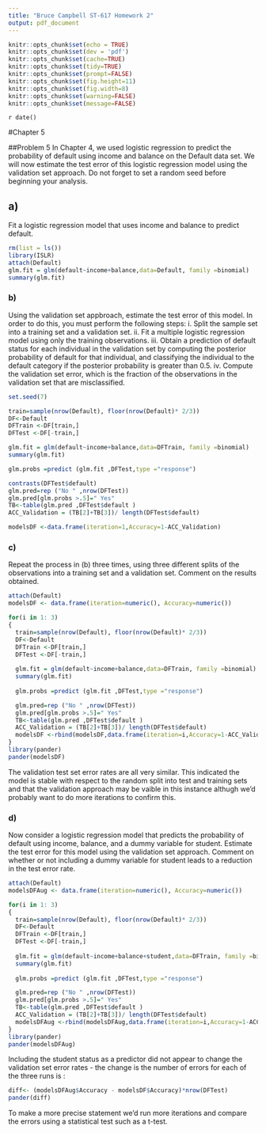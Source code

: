 ```yaml
---
title: "Bruce Campbell ST-617 Homework 2"
output: pdf_document
---
```


```r
knitr::opts_chunk$set(echo = TRUE)
knitr::opts_chunk$set(dev = 'pdf')
knitr::opts_chunk$set(cache=TRUE)
knitr::opts_chunk$set(tidy=TRUE)
knitr::opts_chunk$set(prompt=FALSE)
knitr::opts_chunk$set(fig.height=11)
knitr::opts_chunk$set(fig.width=8)
knitr::opts_chunk$set(warning=FALSE)
knitr::opts_chunk$set(message=FALSE)
```

`r date()`

#Chapter 5

##Problem 5
In Chapter 4, we used logistic regression to predict the probability of
default using income and balance on the Default data set. We will
now estimate the test error of this logistic regression model using the
validation set approach. Do not forget to set a random seed before
beginning your analysis.

## a) 
Fit a logistic regression model that uses income and balance to
predict default.

```r
rm(list = ls())
library(ISLR)
attach(Default)
glm.fit = glm(default~income+balance,data=Default, family =binomial)
summary(glm.fit)
```

### b) 
Using the validation set appbroach, estimate the test error of this
model. In order to do this, you must perform the following steps:
i. Split the sample set into a training set and a validation set.
ii. Fit a multiple logistic regression model using only the training
observations.
iii. Obtain a prediction of default status for each individual in
the validation set by computing the posterior probability of
default for that individual, and classifying the individual to
the default category if the posterior probability is greater
than 0.5.
iv. Compute the validation set error, which is the fraction of
the observations in the validation set that are misclassified.

```r
set.seed(7)

train=sample(nrow(Default), floor(nrow(Default)* 2/3))
DF<-Default
DFTrain <-DF[train,]
DFTest <-DF[-train,]

glm.fit = glm(default~income+balance,data=DFTrain, family =binomial)
summary(glm.fit)

glm.probs =predict (glm.fit ,DFTest,type ="response")

contrasts(DFTest$default)
glm.pred=rep ("No " ,nrow(DFTest))
glm.pred[glm.probs >.5]=" Yes"
TB<-table(glm.pred ,DFTest$default )
ACC_Validation = (TB[2]+TB[3])/ length(DFTest$default)

modelsDF <-data.frame(iteration=1,Accuracy=1-ACC_Validation)

```

### c)
Repeat the process in (b) three times, using three different splits
of the observations into a training set and a validation set. Comment
on the results obtained.
```r
attach(Default)
modelsDF <- data.frame(iteration=numeric(), Accuracy=numeric())

for(i in 1: 3)
{
  train=sample(nrow(Default), floor(nrow(Default)* 2/3))
  DF<-Default
  DFTrain <-DF[train,]
  DFTest <-DF[-train,]
  
  glm.fit = glm(default~income+balance,data=DFTrain, family =binomial)
  summary(glm.fit)
  
  glm.probs =predict (glm.fit ,DFTest,type ="response")

  glm.pred=rep ("No " ,nrow(DFTest))
  glm.pred[glm.probs >.5]=" Yes"
  TB<-table(glm.pred ,DFTest$default )
  ACC_Validation = (TB[2]+TB[3])/ length(DFTest$default)
  modelsDF <-rbind(modelsDF,data.frame(iteration=i,Accuracy=1-ACC_Validation))
}
library(pander)
pander(modelsDF)
```

The validation test set error rates are all very similar.  This indicated the model is stable with respect to the random split into test and training
sets and that the validation approach may be vaible in this instance althugh we'd probably want to do more iterations to confirm this.

### d) 
Now consider a logistic regression model that predicts the probability
of default using income, balance, and a dummy variable
for student. Estimate the test error for this model using the validation
set approach. Comment on whether or not including a
dummy variable for student leads to a reduction in the test error
rate.
```r
attach(Default)
modelsDFAug <- data.frame(iteration=numeric(), Accuracy=numeric())

for(i in 1: 3)
{
  train=sample(nrow(Default), floor(nrow(Default)* 2/3))
  DF<-Default
  DFTrain <-DF[train,]
  DFTest <-DF[-train,]
  
  glm.fit = glm(default~income+balance+student,data=DFTrain, family =binomial)
  summary(glm.fit)
  
  glm.probs =predict (glm.fit ,DFTest,type ="response")

  glm.pred=rep ("No " ,nrow(DFTest))
  glm.pred[glm.probs >.5]=" Yes"
  TB<-table(glm.pred ,DFTest$default )
  ACC_Validation = (TB[2]+TB[3])/ length(DFTest$default)
  modelsDFAug <-rbind(modelsDFAug,data.frame(iteration=i,Accuracy=1-ACC_Validation))
}
library(pander)
pander(modelsDFAug)
```

Including the student status as a predictor did not appear to change the validation set error rates - the change is the number of errors for each of the three runs is : 
```r
diff<- (modelsDFAug$Accuracy - modelsDF$Accuracy)*nrow(DFTest)
pander(diff)
```

To make a more precise statement we'd run more iterations and compare the errors using a statistical test such as a t-test. 

